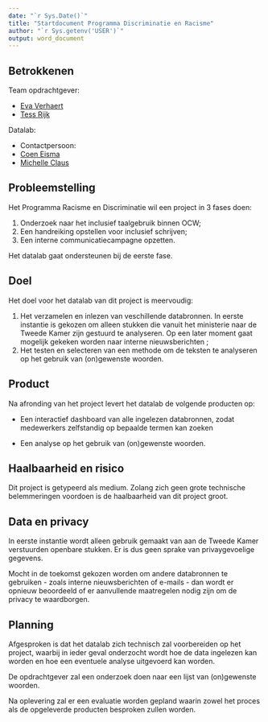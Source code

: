 ```yaml
---
date: "`r Sys.Date()`"
title: "Startdocument Programma Discriminatie en Racisme"
author: "`r Sys.getenv('USER')`"
output: word_document
---
```


## Betrokkenen

Team opdrachtgever:

-   [Eva Verhaert](mailto:e.verhaert@minocw.nl)
-   [Tess Rijk](mailto:t.b.rijk@minocw.nl)

Datalab:

-   Contactpersoon: 
  - [Coen Eisma](mailto:c.w.eisma@minocw.nl)
  - [Michelle Claus](mailto:m.w.m.claus@minocw.nl)

## Probleemstelling

Het Programma Racisme en Discriminatie wil een project in 3 fases doen:

1. Onderzoek naar het inclusief taalgebruik binnen OCW;
2. Een handreiking opstellen voor inclusief schrijven;
3. Een interne communicatiecampagne opzetten.

Het datalab gaat ondersteunen bij de eerste fase.

## Doel

Het doel voor het datalab van dit project is meervoudig:

1.  Het verzamelen en inlezen van veschillende databronnen. In eerste instantie is gekozen om alleen stukken die vanuit het ministerie naar de Tweede Kamer zijn gestuurd te analyseren. Op een later moment gaat mogelijk gekeken worden naar interne nieuwsberichten ;
2.  Het testen en selecteren van een methode om de teksten te analyseren op het gebruik van (on)gewenste woorden.

## Product

Na afronding van het project levert het datalab de volgende producten op:

-   Een interactief dashboard van alle ingelezen databronnen, zodat medewerkers zelfstandig op bepaalde termen kan zoeken

-   Een analyse op het gebruik van (on)gewenste woorden.


## Haalbaarheid en risico

Dit project is getypeerd als medium. Zolang zich geen grote technische belemmeringen voordoen is de haalbaarheid van dit project groot.

## Data en privacy

In eerste instantie wordt alleen gebruik gemaakt van aan de Tweede Kamer verstuurden openbare stukken. Er is dus geen sprake van privaygevoelige gegevens. 

Mocht in de toekomst gekozen worden om andere databronnen te gebruiken - zoals interne nieuwsberichten of e-mails - dan wordt er opnieuw beoordeeld of er aanvullende maatregelen nodig zijn om de privacy te waardborgen.

## Planning

Afgesproken is dat het datalab zich technisch zal voorbereiden op het project, waarbij in ieder geval onderzocht wordt hoe de data ingelezen kan worden en hoe een eventuele analyse uitgevoerd kan worden. 

De opdrachtgever zal een onderzoek doen naar een lijst van (on)gewenste woorden.

Na oplevering zal er een evaluatie worden gepland waarin zowel het proces als de opgeleverde producten besproken zullen worden.
